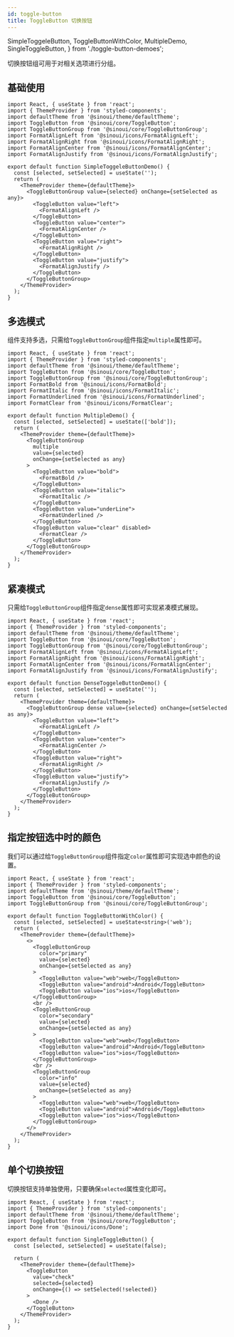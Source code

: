 ```yaml
---
id: toggle-button
title: ToggleButton 切换按钮
---
```


  SimpleToggeleButton,
  ToggleButtonWithColor,
  MultipleDemo,
  SingleToggleButton,
} from './toggle-button-demoes';

切换按钮组可用于对相关选项进行分组。

## 基础使用

<SimpleToggeleButton />

```tsx
import React, { useState } from 'react';
import { ThemeProvider } from 'styled-components';
import defaultTheme from '@sinoui/theme/defaultTheme';
import ToggleButton from '@sinoui/core/ToggleButton';
import ToggleButtonGroup from '@sinoui/core/ToggleButtonGroup';
import FormatAlignLeft from '@sinoui/icons/FormatAlignLeft';
import FormatAlignRight from '@sinoui/icons/FormatAlignRight';
import FormatAlignCenter from '@sinoui/icons/FormatAlignCenter';
import FormatAlignJustify from '@sinoui/icons/FormatAlignJustify';

export default function SimpleToggeleButtonDemo() {
  const [selected, setSelected] = useState('');
  return (
    <ThemeProvider theme={defaultTheme}>
      <ToggleButtonGroup value={selected} onChange={setSelected as any}>
        <ToggleButton value="left">
          <FormatAlignLeft />
        </ToggleButton>
        <ToggleButton value="center">
          <FormatAlignCenter />
        </ToggleButton>
        <ToggleButton value="right">
          <FormatAlignRight />
        </ToggleButton>
        <ToggleButton value="justify">
          <FormatAlignJustify />
        </ToggleButton>
      </ToggleButtonGroup>
    </ThemeProvider>
  );
}
```

## 多选模式

组件支持多选，只需给`ToggleButtonGroup`组件指定`multiple`属性即可。

<MultipleDemo />

```tsx
import React, { useState } from 'react';
import { ThemeProvider } from 'styled-components';
import defaultTheme from '@sinoui/theme/defaultTheme';
import ToggleButton from '@sinoui/core/ToggleButton';
import ToggleButtonGroup from '@sinoui/core/ToggleButtonGroup';
import FormatBold from '@sinoui/icons/FormatBold';
import FormatItalic from '@sinoui/icons/FormatItalic';
import FormatUnderlined from '@sinoui/icons/FormatUnderlined';
import FormatClear from '@sinoui/icons/FormatClear';

export default function MultipleDemo() {
  const [selected, setSelected] = useState(['bold']);
  return (
    <ThemeProvider theme={defaultTheme}>
      <ToggleButtonGroup
        multiple
        value={selected}
        onChange={setSelected as any}
      >
        <ToggleButton value="bold">
          <FormatBold />
        </ToggleButton>
        <ToggleButton value="italic">
          <FormatItalic />
        </ToggleButton>
        <ToggleButton value="underLine">
          <FormatUnderlined />
        </ToggleButton>
        <ToggleButton value="clear" disabled>
          <FormatClear />
        </ToggleButton>
      </ToggleButtonGroup>
    </ThemeProvider>
  );
}
```

## 紧凑模式

只需给`ToggleButtonGroup`组件指定`dense`属性即可实现紧凑模式展现。

<SimpleToggeleButton dense />

```tsx
import React, { useState } from 'react';
import { ThemeProvider } from 'styled-components';
import defaultTheme from '@sinoui/theme/defaultTheme';
import ToggleButton from '@sinoui/core/ToggleButton';
import ToggleButtonGroup from '@sinoui/core/ToggleButtonGroup';
import FormatAlignLeft from '@sinoui/icons/FormatAlignLeft';
import FormatAlignRight from '@sinoui/icons/FormatAlignRight';
import FormatAlignCenter from '@sinoui/icons/FormatAlignCenter';
import FormatAlignJustify from '@sinoui/icons/FormatAlignJustify';

export default function DenseToggeleButtonDemo() {
  const [selected, setSelected] = useState('');
  return (
    <ThemeProvider theme={defaultTheme}>
      <ToggleButtonGroup dense value={selected} onChange={setSelected as any}>
        <ToggleButton value="left">
          <FormatAlignLeft />
        </ToggleButton>
        <ToggleButton value="center">
          <FormatAlignCenter />
        </ToggleButton>
        <ToggleButton value="right">
          <FormatAlignRight />
        </ToggleButton>
        <ToggleButton value="justify">
          <FormatAlignJustify />
        </ToggleButton>
      </ToggleButtonGroup>
    </ThemeProvider>
  );
}
```

## 指定按钮选中时的颜色

我们可以通过给`ToggleButtonGroup`组件指定`color`属性即可实现选中颜色的设置。

<ToggleButtonWithColor />

```tsx
import React, { useState } from 'react';
import { ThemeProvider } from 'styled-components';
import defaultTheme from '@sinoui/theme/defaultTheme';
import ToggleButton from '@sinoui/core/ToggleButton';
import ToggleButtonGroup from '@sinoui/core/ToggleButtonGroup';

export default function ToggleButtonWithColor() {
  const [selected, setSelected] = useState<string>('web');
  return (
    <ThemeProvider theme={defaultTheme}>
      <>
        <ToggleButtonGroup
          color="primary"
          value={selected}
          onChange={setSelected as any}
        >
          <ToggleButton value="web">web</ToggleButton>
          <ToggleButton value="android">Android</ToggleButton>
          <ToggleButton value="ios">ios</ToggleButton>
        </ToggleButtonGroup>
        <br />
        <ToggleButtonGroup
          color="secondary"
          value={selected}
          onChange={setSelected as any}
        >
          <ToggleButton value="web">web</ToggleButton>
          <ToggleButton value="android">Android</ToggleButton>
          <ToggleButton value="ios">ios</ToggleButton>
        </ToggleButtonGroup>
        <br />
        <ToggleButtonGroup
          color="info"
          value={selected}
          onChange={setSelected as any}
        >
          <ToggleButton value="web">web</ToggleButton>
          <ToggleButton value="android">Android</ToggleButton>
          <ToggleButton value="ios">ios</ToggleButton>
        </ToggleButtonGroup>
      </>
    </ThemeProvider>
  );
}
```

## 单个切换按钮

切换按钮支持单独使用，只要确保`selected`属性变化即可。

<SingleToggleButton />

```tsx
import React, { useState } from 'react';
import { ThemeProvider } from 'styled-components';
import defaultTheme from '@sinoui/theme/defaultTheme';
import ToggleButton from '@sinoui/core/ToggleButton';
import Done from '@sinoui/icons/Done';

export default function SingleToggleButton() {
  const [selected, setSelected] = useState(false);

  return (
    <ThemeProvider theme={defaultTheme}>
      <ToggleButton
        value="check"
        selected={selected}
        onChange={() => setSelected(!selected)}
      >
        <Done />
      </ToggleButton>
    </ThemeProvider>
  );
}
```
